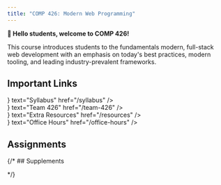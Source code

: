 ```yaml
---
title: "COMP 426: Modern Web Programming"
---
```


**👋 Hello students, welcome to COMP 426!**

This course introduces students to the fundamentals modern, full-stack web development with an emphasis on today's best practices, modern tooling, and leading industry-prevalent frameworks.

## Important Links

<div className="grid md:grid-cols-2 gap-2 w-full my-3">
  <div>
    <HomepageButton icon={<ScrollText className="size-5 stroke-yellow-700" />} text="Syllabus" href="/syllabus" />
  </div>
  <div><HomepageButton icon={<Users className="size-5 stroke-green-700" />} text="Team 426" href="/team-426" /></div>
  <div><HomepageButton icon={<BookText className="size-5 stroke-slate-600" />} text="Extra Resources" href="/resources" /></div>
  <div><HomepageButton icon={<Clock className="size-5 stroke-violet-700" />} text="Office Hours" href="/office-hours" /></div>
</div>

## Assignments

<AssignmentsList />

<ScheduleHeader />

<Schedule />

{/* ## Supplements

<SupplementsList /> */}